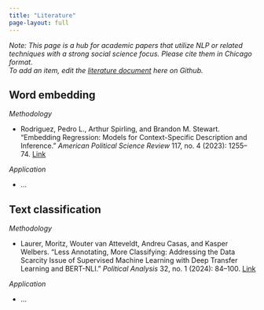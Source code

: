 ```yaml
---
title: "Literature"
page-layout: full
---
```


*Note: This page is a hub for academic papers that utilize NLP or related techniques with a strong social science focus. Please cite them in Chicago format.\
To add an item, edit the [literature document](https://github.com/uwpolgrads/PDAWG/blob/main/literature.qmd) here on Github.*

## Word embedding

*Methodology*

-   Rodriguez, Pedro L., Arthur Spirling, and Brandon M. Stewart. “Embedding Regression: Models for Context-Specific Description and Inference.” *American Political Science Review* 117, no. 4 (2023): 1255–74. [Link](https://doi.org/10.1017/S0003055422001228)

*Application*

-   ...

## Text classification

*Methodology*

-   Laurer, Moritz, Wouter van Atteveldt, Andreu Casas, and Kasper Welbers. “Less Annotating, More Classifying: Addressing the Data Scarcity Issue of Supervised Machine Learning with Deep Transfer Learning and BERT-NLI.” *Political Analysis* 32, no. 1 (2024): 84–100. [Link](https://doi.org/10.1017/pan.2023.20)

*Application*

-   ...
